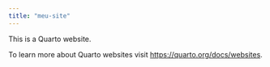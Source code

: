 ```yaml
---
title: "meu-site"
---
```


This is a Quarto website.

To learn more about Quarto websites visit <https://quarto.org/docs/websites>.
